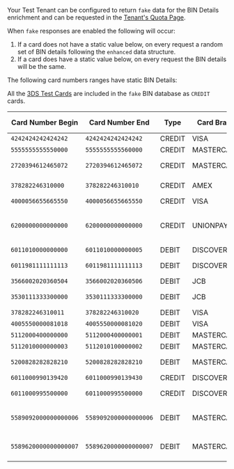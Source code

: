
Your Test Tenant can be configured to return `fake` data for the BIN Details enrichment and can be requested in the [Tenant's Quota Page](https://portal.basistheory.com/settings?tab=quotas).

When `fake` responses are enabled the following will occur:

1. If a card does not have a static value below, on every request a random set of BIN details following the `enhanced` data structure.
2. If a card does have a static value below, on every request the BIN details will be the same.

The following card numbers ranges have static BIN Details:

<Alert type={Alerts.INFO}>All the [3DS Test Cards](/docs/api/testing#3ds-test-cards) are included in the `fake` BIN database as `CREDIT` cards.</Alert>

| Card Number Begin     | Card Number End       | Type   | Card Brand | Test Card Example     | Issuer Country               |
|-----------------------|-----------------------|--------|------------|-----------------------|------------------------------|
| `4242424242424242`    | `4242424242424242`    | CREDIT | VISA       | `4242424242424242`    | Bermuda                      |
| `5555555555550000`    | `5555555555560000`    | CREDIT | MASTERCARD | `5555555555554444`    | Türkiye                      |
| `2720394612465072`    | `2720394612465072`    | CREDIT | MASTERCARD | `2720394612465072`    | United States                |
| `378282246310000`     | `378282246310010`     | CREDIT | AMEX       | `378282246310005`     | Faroe Islands                |
| `4000056655665550`    | `4000056655665550`    | CREDIT | VISA       | `4000056655665556`    | Chile                        |
| `6200000000000000`    | `6200000000000000`    | CREDIT | UNIONPAY   | `6200000000000005`    | Svalbard & Jan Mayen Islands |
| `6011010000000000`    | `6011010000000005`    | DEBIT  | DISCOVER   | `6011010000000003`    | Bermuda                      |
| `6011981111111113`    | `6011981111111113`    | DEBIT  | DISCOVER   | `6011981111111113`    | United States                |
| `3566002020360504`    | `3566002020360506`    | DEBIT  | JCB        | `3566002020360505`    | Bermuda                      |
| `3530111333300000`    | `3530111333300000`    | DEBIT  | JCB        | `3530111333300000`    | United States                |
| `378282246310011`     | `378282246310020`     | DEBIT  | VISA       | `378282246310013`     | Bermuda                      |
| `4005550000081018`    | `4005550000081020`    | DEBIT  | VISA       | `4005550000081019`    | Bermuda                      |
| `5112000400000000`    | `5112000400000001`    | DEBIT  | MASTERCARD | `5112000400000000`    | Bermuda                      |
| `5112010000000003`    | `5112010100000002`    | DEBIT  | MASTERCARD | `5112010000000003`    | Bermuda                      |
| `5200828282828210`    | `5200828282828210`    | DEBIT  | MASTERCARD | `5200828282828210`    | United States                |
| `6011000990139420`    | `6011000990139430`    | CREDIT | DISCOVER   | `6011000990139424`    | Bermuda                      |
| `6011000995500000`    | `6011000995500000`    | CREDIT | DISCOVER   | `6011000995500000`    | United States                |
| `5589092000000000006` | `5589092000000000006` | DEBIT  | MASTERCARD | `5589092000000000006` | United States of America     |
| `5589620000000000007` | `5589620000000000007` | DEBIT  | MASTERCARD | `5589620000000000007` | United States of America     |
